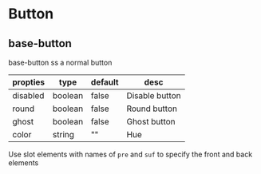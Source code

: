 # Button

## base-button

base-button ss a normal button

|propties|type|default|desc|
|---|---|---|---|
|disabled|boolean|false|Disable button|
|round|boolean|false|Round button|
|ghost|boolean|false|Ghost button|
|color|string|""|Hue|

Use slot elements with names of `pre` and `suf` to specify the front and back elements
